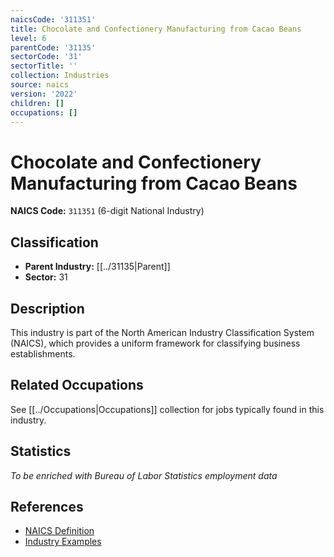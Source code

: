 ```yaml
---
naicsCode: '311351'
title: Chocolate and Confectionery Manufacturing from Cacao Beans
level: 6
parentCode: '31135'
sectorCode: '31'
sectorTitle: ''
collection: Industries
source: naics
version: '2022'
children: []
occupations: []
---
```

# Chocolate and Confectionery Manufacturing from Cacao Beans

**NAICS Code:** `311351` (6-digit National Industry)

## Classification

- **Parent Industry:** [[../31135|Parent]]
- **Sector:** 31

## Description

This industry is part of the North American Industry Classification System (NAICS), which provides a uniform framework for classifying business establishments.

## Related Occupations

See [[../Occupations|Occupations]] collection for jobs typically found in this industry.

## Statistics

*To be enriched with Bureau of Labor Statistics employment data*

## References

- [NAICS Definition](https://www.census.gov/naics/)
- [Industry Examples](https://www.census.gov/naics/2022NAICS/)

